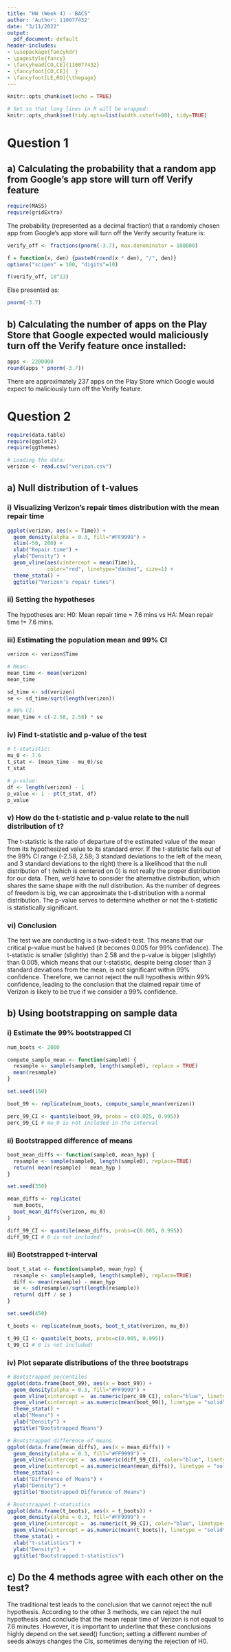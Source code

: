 ---
title: "HW (Week 4) - BACS"
author: 'Author: 110077432'
date: "3/11/2022"
output:
  pdf_document: default
header-includes:
- \usepackage{fancyhdr}
- \pagestyle{fancy}
- \fancyhead[CO,CE]{110077432}
- \fancyfoot[CO,CE]{  }
- \fancyfoot[LE,RO]{\thepage}
---

```{r setup, include = FALSE}
knitr::opts_chunk$set(echo = TRUE)
```

```{r,echo=FALSE,message=FALSE,warning=FALSE}
# Set so that long lines in R will be wrapped:
knitr::opts_chunk$set(tidy.opts=list(width.cutoff=80), tidy=TRUE)
```

# Question 1
## a) Calculating the probability that a random app from Google's app store will turn off Verify feature
```{r, include = FALSE}
require(MASS)
require(gridExtra)
```

The probability (represented as a decimal fraction) that a randomly chosen app from Google’s app store will turn off the Verify security feature is:
```{r}
verify_off <- fractions(pnorm(-3.7), max.denominator = 100000)

f = function(x, den) {paste0(round(x * den), "/", den)}
options("scipen" = 100, "digits"=10)

f(verify_off, 10^13)
```
Else presented as:
```{r}
pnorm(-3.7)
```


## b) Calculating the number of apps on the Play Store that Google expected would maliciously turn off the Verify feature once installed:
```{r}
apps <- 2200000
round(apps * pnorm(-3.7))
```

There are approximately 237 apps on the Play Store which Google would expect to maliciously turn off the Verify feature.

# Question 2

```{r, include = FALSE}
require(data.table)
require(ggplot2)
require(ggthemes)
```

```{r}
# Loading the data:
verizon <- read.csv("verizon.csv")
```

## a) Null distribution of t-values

### i) Visualizing Verizon's repair times distribution with the mean repair time
```{r fig, tidy=TRUE, tidy.opts = list(blank = FALSE, width.cutoff = 60), fig.height = 3, fig.width = 5, fig.align = "center"}
ggplot(verizon, aes(x = Time)) + 
  geom_density(alpha = 0.3, fill="#FF9999") +
  xlim(-50, 200) +
  xlab("Repair time") +
  ylab("Density") +
  geom_vline(aes(xintercept = mean(Time)),   
             color="red", linetype="dashed", size=1) +
  theme_stata() +
  ggtitle("Verizon's repair times")
```

### ii) Setting the hypotheses
The hypotheses are:
H0: Mean repair time = 7.6 mins vs HA: Mean repair time != 7.6 mins.

### iii) Estimating the population mean and 99% CI
```{r}
verizon <- verizon$Time

# Mean:
mean_time <- mean(verizon)
mean_time

sd_time <- sd(verizon)
se <- sd_time/sqrt(length(verizon))
```

```{r}
# 99% CI:
mean_time + c(-2.58, 2.58) * se
```

### iv) Find t-statistic and p-value of the test
```{r}
# t-statistic:
mu_0 <- 7.6
t_stat <- (mean_time - mu_0)/se
t_stat
```

```{r}
# p-value:
df <- length(verizon) - 1
p_value <- 1 - pt(t_stat, df)
p_value
```

### v) How do the t-statistic and p-value relate to the null distribution of t?

The t-statistic is the ratio of departure of the estimated value of the mean from its hypothesized value to its standard error. If the t-statistic falls out of the 99% CI range (-2.58, 2.58; 3 standard deviations to the left of the mean, and 3 standard deviations to the right) there is a likelihood that the null distribution of t (which is centered on 0) is not really the proper distribution for our data. Then, we'd have to consider the alternative distribution, which shares the same shape with the null distribution. As the number of degrees of freedom is big, we can approximate the t-distribution with a normal distribution. The p-value serves to determine whether or not the t-statistic is statistically significant.

### vi) Conclusion
The test we are conducting is a two-sided t-test. This means that our critical p-value must be halved (it becomes 0.005 for 99% confidence). The t-statistic is smaller (slightly) than 2.58 and the p-value is bigger (slightly) than 0.005, which means that our t-statistic, despite being closer than 3 standard deviations from the mean, is not significant within 99% confidence. Therefore, we cannot reject the null hypothesis within 99% confidence, leading to the conclusion that the claimed repair time of Verizon is likely to be true if we consider a 99% confidence.

## b) Using bootstrapping on sample data

### i) Estimate the 99% bootstrapped CI
```{r}
num_boots <- 2000

compute_sample_mean <- function(sample0) {
  resample <- sample(sample0, length(sample0), replace = TRUE)
  mean(resample)
}

set.seed(150)

boot_99 <- replicate(num_boots, compute_sample_mean(verizon))

perc_99_CI <- quantile(boot_99, probs = c(0.025, 0.995))
perc_99_CI # mu_0 is not included in the interval
```

### ii) Bootstrapped difference of means
```{r}
boot_mean_diffs <- function(sample0, mean_hyp) {
  resample <- sample(sample0, length(sample0), replace=TRUE)
  return( mean(resample) - mean_hyp )
}

set.seed(350)

mean_diffs <- replicate(
  num_boots, 
  boot_mean_diffs(verizon, mu_0)
) 

diff_99_CI <- quantile(mean_diffs, probs=c(0.005, 0.995))
diff_99_CI # 0 is not included!
```

### iii) Bootstrapped t-interval
```{r}
boot_t_stat <- function(sample0, mean_hyp) {
  resample <- sample(sample0, length(sample0), replace=TRUE)
  diff <- mean(resample) - mean_hyp
  se <- sd(resample)/sqrt(length(resample))
  return( diff / se )
}

set.seed(450)

t_boots <- replicate(num_boots, boot_t_stat(verizon, mu_0))

t_99_CI <- quantile(t_boots, probs=c(0.005, 0.995))
t_99_CI # 0 is not included!
```

### iv) Plot separate distributions of the three bootstraps
```{r figs, tidy=TRUE, tidy.opts = list(blank = FALSE, width.cutoff = 60), fig.height = 3, fig.width = 5, fig.align = "center"}
# Bootstrapped percentiles
ggplot(data.frame(boot_99), aes(x = boot_99)) + 
  geom_density(alpha = 0.3, fill="#FF9999") +
  geom_vline(xintercept =  as.numeric(perc_99_CI), color="blue", linetype="dashed") +
  geom_vline(xintercept = as.numeric(mean(boot_99)), linetype = "solid", color = "red", size = 1) +
  theme_stata() +
  xlab("Means") +
  ylab("Density") +
  ggtitle("Bootstrapped Means")

# Bootstrapped difference of means
ggplot(data.frame(mean_diffs), aes(x = mean_diffs)) + 
  geom_density(alpha = 0.3, fill="#FF9999") +
  geom_vline(xintercept =  as.numeric(diff_99_CI), color="blue", linetype="dashed") +
  geom_vline(xintercept = as.numeric(mean(mean_diffs)), linetype = "solid", color = "red", size = 1) +
  theme_stata() +
  xlab("Difference of Means") +
  ylab("Density") +
  ggtitle("Bootstrapped Difference of Means")

# Bootstrapped t-statistics
ggplot(data.frame(t_boots), aes(x = t_boots)) + 
  geom_density(alpha = 0.3, fill="#FF9999") +
  geom_vline(xintercept =  as.numeric(t_99_CI), color="blue", linetype="dashed") +
  geom_vline(xintercept = as.numeric(mean(t_boots)), linetype = "solid", color = "red", size = 1) +
  theme_stata() +
  xlab("t-statistics") +
  ylab("Density") +
  ggtitle("Bootstrapped t-statistics")
```

## c) Do the 4 methods agree with each other on the test?
The traditional test leads to the conclusion that we cannot reject the null hypothesis. According to the other 3 methods, we can reject the null hypothesis and conclude that the mean repair time of Verizon is not equal to 7.6 minutes. However, it is important to underline that these conclusions highly depend on the set.seed() function; setting a different number of seeds always changes the CIs, sometimes denying the rejection of H0.